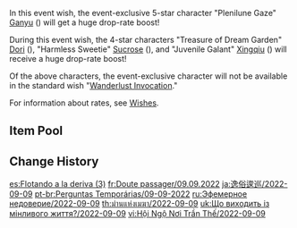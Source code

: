 {{Wish
|name              = Adrift in the Harbor 2022-09-09
|image             = Adrift in the Harbor 2022-09-09.png
|type              = Character Event
|duration          = event
|time_start        = 2022-09-09 18:00:00
|time_end          = 2022-09-27 14:59:59
|link              = https://www.hoyolab.com/article/8554614
|preceding         = Viridescent Vigil/2022-08-24
|preceding2        = Gentry of Hermitage/2022-08-24
|succeeding        = Twilight Arbiter/2022-09-28
|succeeding2       = Ballad in Goblets/2022-09-28
|alongside         = Drifting Luminescence/2022-09-09
|alongside2        = Epitome Invocation/2022-09-09
|previous          = Adrift in the Harbor/2022-01-25
}}
In this event wish, the event-exclusive 5-star character "Plenilune Gaze" [[Ganyu]] ({{Cryo}}) will get a huge drop-rate boost!

During this event wish, the 4-star characters "Treasure of Dream Garden" [[Dori]] ({{Electro}}), "Harmless Sweetie" [[Sucrose]] ({{Anemo}}), and "Juvenile Galant" [[Xingqiu]] ({{Hydro}}) will receive a huge drop-rate boost!

Of the above characters, the event-exclusive character will not be available in the standard wish "[[Wanderlust Invocation]]."

For information about rates, see [[Wishes]].

==Item Pool==
{{Wish Pool
|^Ganyu
|^Dori
|^Sucrose
|^Xingqiu
|Diluc
|Jean
|Keqing
|Mona
|Qiqi
|Barbara
|Beidou
|Bennett
|Chongyun
|Diona
|Fischl
|Gorou
|Kujou Sara
|Kuki Shinobu
|Ningguang
|Noelle
|Razor
|Rosaria
|Sayu
|Shikanoin Heizou
|Thoma
|Xiangling
|Xinyan
|Yanfei
|Yun Jin
|Dragon's Bane
|Eye of Perception
|Favonius Codex
|Favonius Greatsword
|Favonius Lance
|Favonius Sword
|Favonius Warbow
|Lion's Roar
|Rainslasher
|Rust
|Sacrificial Bow
|Sacrificial Fragments
|Sacrificial Greatsword
|Sacrificial Sword
|The Bell
|The Flute
|The Stringless
|The Widsith
|Black Tassel
|Bloodtainted Greatsword
|Cool Steel
|Debate Club
|Emerald Orb
|Ferrous Shadow
|Harbinger of Dawn
|Magic Guide
|Raven Bow
|Sharpshooter's Oath
|Skyrider Sword
|Slingshot
|Thrilling Tales of Dragon Slayers
}}

==Change History==
{{Change History|3.0}}

[[es:Flotando a la deriva (3)]]
[[fr:Doute passager/09.09.2022]]
[[ja:逸俗逡巡/2022-09-09]]
[[pt-br:Perguntas Temporárias/09-09-2022]]
[[ru:Эфемерное недоверие/2022-09-09]]
[[th:ม่านแห่งเมฆา/2022-09-09]]
[[uk:Що виходить із мінливого життя?/2022-09-09]]
[[vi:Hội Ngộ Nơi Trần Thế/2022-09-09]]